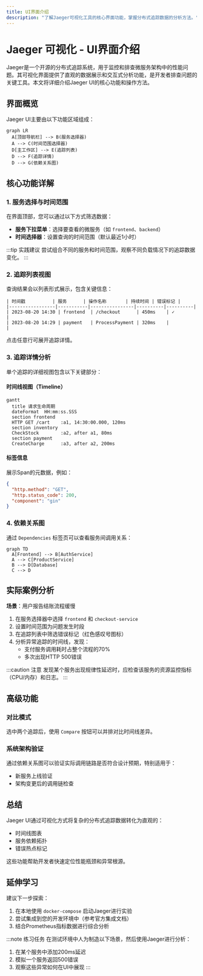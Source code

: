 ```yaml
---
title: UI界面介绍
description: "了解Jaeger可视化工具的核心界面功能，掌握分布式追踪数据的分析方法。"
---
```


# Jaeger 可视化 - UI界面介绍

Jaeger是一个开源的分布式追踪系统，用于监控和排查微服务架构中的性能问题。其可视化界面提供了直观的数据展示和交互式分析功能，是开发者排查问题的关键工具。本文将详细介绍Jaeger UI的核心功能和操作方法。

## 界面概览

Jaeger UI主要由以下功能区域组成：

```mermaid
graph LR
  A[顶部导航栏] --> B(服务选择器)
  A --> C(时间范围选择器)
  D[主工作区] --> E(追踪列表)
  D --> F(追踪详情)
  D --> G(依赖关系图)
```

## 核心功能详解

### 1. 服务选择与时间范围

在界面顶部，您可以通过以下方式筛选数据：
- **服务下拉菜单**：选择要查看的微服务（如 `frontend`、`backend`）
- **时间选择器**：设置查询的时间范围（默认最近1小时）

:::tip 实践建议
尝试组合不同的服务和时间范围，观察不同负载情况下的追踪数据变化。
:::

### 2. 追踪列表视图

查询结果会以列表形式展示，包含关键信息：
```plaintext
| 时间戳          | 服务      | 操作名称       | 持续时间 | 错误标记 |
|-----------------|-----------|----------------|----------|----------|
| 2023-08-20 14:30 | frontend  | /checkout      | 450ms    | ✓        |
| 2023-08-20 14:29 | payment   | ProcessPayment | 320ms    |          |
```

点击任意行可展开追踪详情。

### 3. 追踪详情分析

单个追踪的详细视图包含以下关键部分：

#### 时间线视图（Timeline）
```mermaid
gantt
  title 请求生命周期
  dateFormat  HH:mm:ss.SSS
  section frontend
  HTTP GET /cart    :a1, 14:30:00.000, 120ms
  section inventory
  CheckStock        :a2, after a1, 80ms
  section payment
  CreateCharge      :a3, after a2, 200ms
```

#### 标签信息
展示Span的元数据，例如：
```json
{
  "http.method": "GET",
  "http.status_code": 200,
  "component": "gin"
}
```

### 4. 依赖关系图

通过 `Dependencies` 标签页可以查看服务间调用关系：
```mermaid
graph TD
  A[Frontend] --> B[AuthService]
  A --> C[ProductService]
  B --> D[Database]
  C --> D
```

## 实际案例分析

**场景**：用户报告结账流程缓慢

1. 在服务选择器中选择 `frontend` 和 `checkout-service`
2. 设置时间范围为问题发生时段
3. 在追踪列表中筛选错误标记（红色感叹号图标）
4. 分析异常追踪的时间线，发现：
   - 支付服务调用耗时占整个流程的70%
   - 多次出现HTTP 500错误

:::caution 注意
发现某个服务出现规律性延迟时，应检查该服务的资源监控指标（CPU/内存）和日志。
:::

## 高级功能

### 对比模式
选中两个追踪后，使用 `Compare` 按钮可以并排对比时间线差异。

### 系统架构验证
通过依赖关系图可以验证实际调用链路是否符合设计预期，特别适用于：
- 新服务上线验证
- 架构变更后的调用链检查

## 总结

Jaeger UI通过可视化方式将复杂的分布式追踪数据转化为直观的：
- 时间线图表
- 服务依赖拓扑
- 错误热点标记

这些功能帮助开发者快速定位性能瓶颈和异常根源。

## 延伸学习

建议下一步探索：
1. 在本地使用 `docker-compose` 启动Jaeger进行实验
2. 尝试集成到您的开发环境中（参考官方集成文档）
3. 结合Prometheus指标数据进行综合分析

:::note 练习任务
在测试环境中人为制造以下场景，然后使用Jaeger进行分析：
1. 在某个服务中添加200ms延迟
2. 模拟一个服务返回500错误
3. 观察这些异常如何在UI中展现
:::